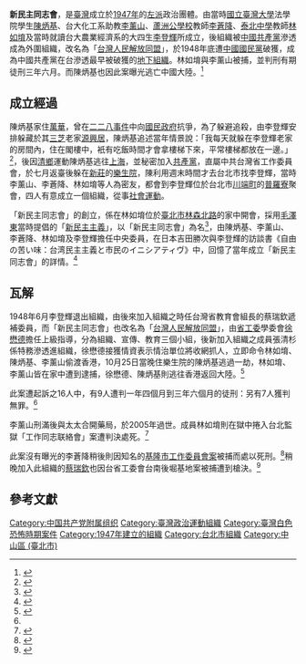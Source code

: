 {{Refimprove|time=2020-08-03T01:33:38+00:00}}
'''新民主同志會'''，是[[臺灣|臺灣]]成立於[[1947年|1947年]]的[[左派|左派]]政治團體。由當時[[國立臺灣大學|國立臺灣大學]]法學院學生[[陳炳基|陳炳基]]、台大化工系助教[[李薰山|李薰山]]、[[蘆洲公學校|蘆洲公學校]]教師[[李蒼降|李蒼降]]、[[泰北中學|泰北中學]]教師[[林如堉|林如堉]]及當時就讀台大農業經濟系的大四生[[李登輝|李登輝]]所成立，後組織被[[中國共產黨|中國共產黨]]滲透成為外圍組織，改名為「[[台灣人民解放同盟|台灣人民解放同盟]]」，於1948年底遭[[中國國民黨|中國國民黨]]破獲，成為中國共產黨在台滲透最早被破獲的[[地下組織|地下組織]]。林如堉與李薰山被捕，並判刑有期徒刑三年六月。而陳炳基也因此案曝光逃亡中國大陸。<ref name="#1">{{cite report|title=(38)訴字第17號  |publisher=台灣高等法院 |date=1949-12-26}}</ref>

==成立經過==
陳炳基家住[[萬華|萬華]]，曾在[[二二八事件|二二八事件]]中向[[國民政府|國民政府]]抗爭，為了躲避追殺，由李登輝安排躲藏於其[[三芝|三芝]]老家[[源興居|源興居]]，陳炳基追述當年情景說：「我每天就躲在李登輝老家的房間內，住在閣樓中，衹有吃飯時間才會拿樓梯下來，平常樓梯都放在一邊。」<ref>{{cite book|author=[[劉少邦|劉少邦]]|title=封面故事|location=香港|publisher=《亞洲周刊》|date=1999年}}</ref>，後因[[清鄉|清鄉]]運動陳炳基逃往[[上海|上海]]，並秘密加入[[共產黨|共產黨]]，直屬中共台灣省工作委員會，於七月返臺後躲在[[新莊區|新莊]]的[[樂生院|樂生院]]，陳利用週末時間才去台北市找李登輝，當時李薰山、李蒼降、林如堉等人為密友，都會到李登輝位於台北市[[川端町|川端町]]的[[普羅寮|普羅寮]]聚會，四人有意成立一個組織，從事[[社會運動|社會運動]]。

「新民主同志會」的創立，係在林如堉位於[[臺北市|臺北市]][[林森北路|林森北路]]的家中開會，採用[[毛澤東|毛澤東]]當時提倡的「[[新民主主義|新民主主義]]」，以「新民主同志會」為名<ref>{{cite news|url=http://bestroc.org/archiver/tid-4519.html |title=我為什麼加入又退出中國共產黨？回首恐怖動盪的年代 |publisher=李登輝口述 張憲炎訪問 |date= |accessdate= |deadurl=yes |archiveurl=https://web.archive.org/web/20170406110816/http://bestroc.org/archiver/tid-4519.html |archivedate=2017-04-06 }}</ref>，由陳炳基、李薰山、李蒼降、林如堉及李登輝擔任中央委員，在日本吉田勝次與李登輝的訪談書《自由の苦い味：台湾民主主義と市民のイニシアティヴ》中，回憶了當年成立「新民主同志會」的詳情。<ref>{{cite book|author=吉田勝次|title=《自由の苦い味：台湾民主主義と市民のイニシアティヴ》|location=日本|publisher=[[日本評論社|日本評論社]]|date=2005}}</ref>

==瓦解==
1948年6月李登輝退出組織，由後來加入組織之時任台灣省教育會組長的蔡瑞欽遞補委員，而「新民主同志會」也改名為「[[台灣人民解放同盟|台灣人民解放同盟]]」，由[[中國共產黨台灣省工作委員會|省工委]]學委會[[徐懋德|徐懋德]]擔任上級指導，分為組織、宣傳、教育三個小組，後新加入組織之成員張清杉係特務滲透進組織，徐懋德接獲情資表示情治單位將收網抓人，立即命令林如堉、陳炳基、李薰山偷渡香港，10月25日當晚住樂生院的陳炳基逃過一劫，林如堉、李薰山皆在家中遭到逮捕，徐懋德、陳炳基則逃往香港返回大陸。<ref>{{cite news|url=http://www.people.com.cn/BIG5/shizheng/1025/2321475.html|title=五十年來當事人首次打破沉默——李登輝加入、脫離中共的真實內幕|publisher=人民網|date=2004-02-05|accessdate=2016-11-04|archive-date=2016-11-04|archive-url=https://web.archive.org/web/20161104143820/http://www.people.com.cn/BIG5/shizheng/1025/2321475.html|dead-url=no}}</ref>

此案遭起訴之16人中，有9人遭判一年四個月到三年六個月的徒刑：另有7人獲判無罪。<ref name="#1"/>

李薰山刑滿後與太太合開藥局，於2005年過世。成員林如堉則在獄中捲入台北監獄「工作同志联絡會」案遭判決處死。<ref>{{cite report|title=(39)安潔字第2598號  |publisher=台灣省保安司令部 |date=1950-11-29}}</ref>

此案沒有曝光的李蒼降稍後則因知名的[[基隆市工作委員會案|基隆市工作委員會案]]被捕而處以死刑。<ref>{{cite report|title=(39)安潔字第2517號  |publisher=台灣省保安司令部 |date=1950-10-11}}</ref>稍晚加入此組織的[[蔡瑞欽|蔡瑞欽]]也因台省工委會台南後堀基地案被捕遭到槍決。<ref>{{cite report|title=(40)安潔字第1149號  |publisher=台灣省保安司令部 |date=1951-05-18}}</ref>

==參考文獻==
{{reflist}}

[[Category:中国共产党附属组织|Category:中国共产党附属组织]]
[[Category:臺灣政治運動組織|Category:臺灣政治運動組織]]
[[Category:臺灣白色恐怖時期案件|Category:臺灣白色恐怖時期案件]]
[[Category:1947年建立的組織|Category:1947年建立的組織]]
[[Category:台北市組織|Category:台北市組織]]
[[Category:中山區_(臺北市)|Category:中山區 (臺北市)]]